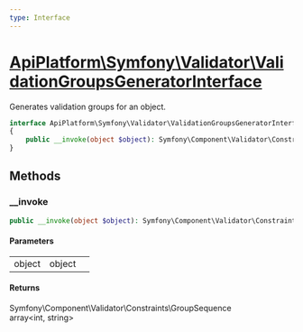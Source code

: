 ```yaml
---
type: Interface
---
```


# [ApiPlatform\Symfony\Validator\ValidationGroupsGeneratorInterface](/docs/v3.1/reference/Symfony/Validator/ValidationGroupsGeneratorInterface)

Generates validation groups for an object.


```php
interface ApiPlatform\Symfony\Validator\ValidationGroupsGeneratorInterface
{
    public __invoke(object $object): Symfony\Component\Validator\Constraints\GroupSequence|array&lt;int, string&gt;
}
```
## Methods

### __invoke



```php
public __invoke(object $object): Symfony\Component\Validator\Constraints\GroupSequence|array&lt;int, string&gt;
```

#### Parameters

<table><tbody>
<tr><td>object</td><td>object</td><td></td></tr>
</tbody>
</table>

#### Returns

Symfony\Component\Validator\Constraints\GroupSequence<br />array&lt;int, string&gt;
